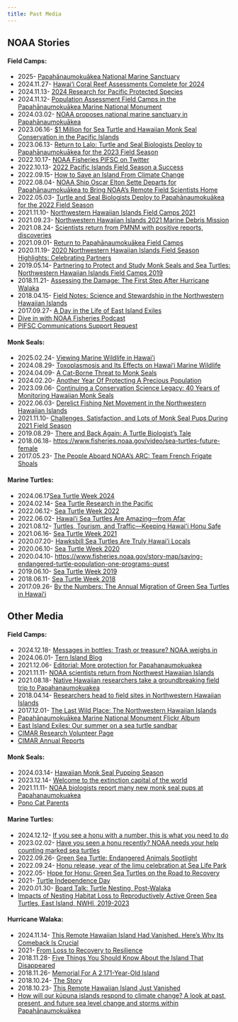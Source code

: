 ```yaml
---
title: Past Media
---
```


## NOAA Stories

#### Field Camps:
-   2025- [Papahānaumokuākea National Marine Sanctuary](https://sanctuaries.noaa.gov/papahanaumokuakea/){.external target="_blank"}
-   2024.11.27- [Hawai‘i Coral Reef Assessments Complete for 2024](https://www.fisheries.noaa.gov/feature-story/hawaii-coral-reef-assessments-complete-2024){.external target="_blank"}
-   2024.11.13- [2024 Research for Pacific Protected Species](https://www.fisheries.noaa.gov/feature-story/2024-research-pacific-protected-species){.external target="_blank"}
-   2024.11.12- [Population Assessment Field Camps in the Papahānaumokuākea Marine National Monument](https://www.fisheries.noaa.gov/pacific-islands/population-assessments/population-assessment-field-camps-papahanaumokuakea-marine-national-monument){.external target="_blank"}
-   2024.03.02- [NOAA proposes national marine sanctuary in Papahānaumokuākea](https://mauinow.com/2024/03/02/noaa-proposes-national-marine-sanctuary-in-papahanaumokuakea/){.external target="_blank"}
-   2023.06.16- [$1 Million for Sea Turtle and Hawaiian Monk Seal Conservation in the Pacific Islands](https://www.fisheries.noaa.gov/feature-story/1-million-sea-turtle-and-hawaiian-monk-seal-conservation-pacific-islands){.external target="_blank"}
-   2023.06.13- [Return to Lalo: Turtle and Seal Biologists Deploy to Papahānaumokuākea for the 2023 Field Season](https://www.fisheries.noaa.gov/feature-story/return-lalo-turtle-and-seal-biologists-deploy-papahanaumokuakea-2023-field-season){.external target="_blank"}
-   2022.10.17- [NOAA Fisheries PIFSC on Twitter](https://x.com/NOAAFish_PIFSC/status/1582079287158767616?s=20&t=ew3uutIXVo2QJi84OYJLzw){.external target="_blank"}
-   2022.10.13- [2022 Pacific Islands Field Season a Success](https://www.fisheries.noaa.gov/science-blog/2022-pacific-islands-field-season-success){.external target="_blank"}
-   2022.09.15- [How to Save an Island From Climate Change](https://www.fisheries.noaa.gov/feature-story/how-save-island-climate-change){.external target="_blank"}
-   2022.08.04- [NOAA Ship Oscar Elton Sette Departs for Papahānaumokuākea to Bring NOAA’s Remote Field Scientists Home](https://www.fisheries.noaa.gov/feature-story/noaa-ship-oscar-elton-sette-departs-papahanaumokuakea-bring-noaas-remote-field){.external target="_blank"}
-   2022.05.03- [Turtle and Seal Biologists Deploy to Papahānaumokuākea for the 2022 Field Season](https://www.fisheries.noaa.gov/feature-story/turtle-and-seal-biologists-deploy-papahanaumokuakea-2022-field-season){.external target="_blank"}
-   2021.11.10- [Northwestern Hawaiian Islands Field Camps 2021](https://www.fisheries.noaa.gov/gallery/northwestern-hawaiian-islands-field-camps-2021){.external target="_blank"}
-   2021.09.23- [Northwestern Hawaiian Islands 2021 Marine Debris Mission](https://www.fisheries.noaa.gov/gallery/northwestern-hawaiian-islands-2021-marine-debris-mission){.external target="_blank"}
-   2021.08.24- [Scientists return from PMNM with positive reports, discoveries](https://www.papahanaumokuakea.gov/new-news/2021/08/24/cruise-returns/){.external target="_blank"}
-   2021.09.01- [Return to Papahānaumokuākea Field Camps](https://www.fisheries.noaa.gov/science-blog/return-papahanaumokuakea-field-camps){.external target="_blank"}
-   2020.11.19- [2020 Northwestern Hawaiian Islands Field Season Highlights: Celebrating Partners](https://www.fisheries.noaa.gov/feature-story/2020-northwestern-hawaiian-islands-field-season-highlights-celebrating-partners){.external target="_blank"}
-   2019.05.14- [Partnering to Protect and Study Monk Seals and Sea Turtles: Northwestern Hawaiian Islands Field Camps 2019](https://www.fisheries.noaa.gov/feature-story/partnering-protect-and-study-monk-seals-and-sea-turtles-northwestern-hawaiian-islands){.external target="_blank"}
-   2018.11.21- [Assessing the Damage: The First Step After Hurricane Walaka](https://www.papahanaumokuakea.gov/new-news/2018/11/21/ffs-walaka/){.external target="_blank"}
-   2018.04.15- [Field Notes: Science and Stewardship in the Northwestern Hawaiian Islands](https://www.fisheries.noaa.gov/science-blog/field-notes-science-and-stewardship-northwestern-hawaiian-islands){.external target="_blank"}
-   2017.09.27- [A Day in the Life of East Island Exiles](https://www.fisheries.noaa.gov/science-blog/day-life-east-island-exiles){.external target="_blank"}
-   [Dive in with NOAA Fisheries Podcast](https://www.fisheries.noaa.gov/podcast/dive-in-with-noaa-fisheries){.external target="_blank"}
-   [PIFSC Communications Support Request](https://docs.google.com/forms/d/e/1FAIpQLSdeVyEYo-e6khyKdxTksG79rYo_h7w0rVi4TRMLlmdxwOmNfA/viewform?pli=1){.external target="_blank"}

#### Monk Seals:
-   2025.02.24- [Viewing Marine Wildlife in Hawai'i](https://www.fisheries.noaa.gov/pacific-islands/marine-life-viewing-guidelines/viewing-marine-wildlife-hawaii){.external target="_blank"}
-   2024.08.29- [Toxoplasmosis and Its Effects on Hawaiʻi Marine Wildlife](https://www.fisheries.noaa.gov/pacific-islands/endangered-species-conservation/toxoplasmosis-and-its-effects-hawaii-marine#more-information){.external target="_blank"}
-   2024.04.09- [A Cat-Borne Threat to Monk Seals](https://www.fisheries.noaa.gov/resource/outreach-materials/cat-borne-threat-monk-seals){.external target="_blank"}
-   2024.02.20- [Another Year Of Protecting A Precious Population](https://www.fisheries.noaa.gov/feature-story/another-year-protecting-precious-population){.external target="_blank"}
-   2023.09.06- [Continuing a Conservation Science Legacy: 40 Years of Monitoring Hawaiian Monk Seals](https://www.fisheries.noaa.gov/feature-story/continuing-conservation-science-legacy-40-years-monitoring-hawaiian-monk-seals){.external target="_blank"}
-   2022.06.03- [Derelict Fishing Net Movement in the Northwestern Hawaiian Islands](https://www.fisheries.noaa.gov/feature-story/derelict-fishing-net-movement-northwestern-hawaiian-islands){.external target="_blank"}
-   2021.11.10- [Challenges, Satisfaction, and Lots of Monk Seal Pups During 2021 Field Season](https://www.fisheries.noaa.gov/feature-story/challenges-satisfaction-and-lots-monk-seal-pups-during-2021-field-season){.external target="_blank"}
-   2019.08.29- [There and Back Again: A Turtle Biologist’s Tale](https://www.fisheries.noaa.gov/science-blog/there-and-back-again-turtle-biologists-tale){.external target="_blank"}
-   2018.06.18- [https://www.fisheries.noaa.gov/video/sea-turtles-future-female](https://www.fisheries.noaa.gov/video/sea-turtles-future-female){.external target="_blank"}
-   2017.05.23- [The People Aboard NOAA’s ARC: Team French Frigate Shoals](https://pifscblog.wordpress.com/2017/05/23/team-french-frigate-shoals/){.external target="_blank"}

#### Marine Turtles:
-   2024.06.17[Sea Turtle Week 2024](https://www.fisheries.noaa.gov/feature-story/swim-sea-turtle-week){.external target="_blank"}
-   2024.02.14- [Sea Turtle Research in the Pacific](https://www.fisheries.noaa.gov/pacific-islands/science-data/sea-turtle-research-pacific){.external target="_blank"}
-   2022.06.12- [Sea Turtle Week 2022](https://www.fisheries.noaa.gov/feature-story/sea-turtle-week-2022#:~:text=NOAA%20works%20to%20protect%20and,our%20work%20to%20conserve%20them.){.external target="_blank"}
-   2022.06.02- [Hawaiʻi Sea Turtles Are Amazing—from Afar](https://www.fisheries.noaa.gov/feature-story/hawaii-sea-turtles-are-amazing-afar){.external target="_blank"}
-   2021.08.12- [Turtles, Tourism, and Traffic—Keeping Hawaiʻi Honu Safe](https://www.fisheries.noaa.gov/feature-story/turtles-tourism-and-traffic-keeping-hawaii-honu-safe){.external target="_blank"}
-   2021.06.16- [Sea Turtle Week 2021](https://www.fisheries.noaa.gov/content/sea-turtle-week-2021-celebrating-sea-turtle-conservation#:~:text=We%20kick%20off%20Sea%20Turtle,%2C%20hunting%2C%20and%20habitat%20degradation.){.external target="_blank"}
-   2020.07.20- [Hawksbill Sea Turtles Are Truly Hawai'i Locals](https://www.fisheries.noaa.gov/feature-story/hawksbill-sea-turtles-are-truly-hawaii-locals){.external target="_blank"}
-   2020.06.10- [Sea Turtle Week 2020](https://www.fisheries.noaa.gov/leadership-message/celebrating-sea-turtle-week-2020#:~:text=A%20message%20from%20Donna%20Wieting,June%2015-19%2C%202020.&text=Welcome%20to%20Sea%20Turtle%20Week,to%20protect%20and%20conserve%20them.){.external target="_blank"}
-   2020.04.10- [https://www.fisheries.noaa.gov/story-map/saving-endangered-turtle-population-one-programs-quest](https://www.fisheries.noaa.gov/story-map/saving-endangered-turtle-population-one-programs-quest){.external target="_blank"}
-   2019.06.10- [Sea Turtle Week 2019](https://www.fisheries.noaa.gov/feature-story/saving-sea-turtles-science-sea-turtle-week#:~:text=World%20Sea%20Turtle%20Day%20is,streamlined%20bodies%20and%20large%20flippers.){.external target="_blank"}
-   2018.06.11- [Sea Turtle Week 2018](https://www.fisheries.noaa.gov/feature-story/celebrating-sea-turtle-week-2018#:~:text=World%20Sea%20Turtle%20Day%20is,and%20Turtle%20Division%20(MMTD).){.external target="_blank"}
-   2017.09.26- [By the Numbers: The Annual Migration of Green Sea Turtles in Hawaiʻi](https://www.fisheries.noaa.gov/feature-story/numbers-annual-migration-green-sea-turtles-hawaii){.external target="_blank"}

## Other Media

#### Field Camps:
-   2024.12.18- [Messages in bottles: Trash or treasure? NOAA weighs in](https://www.khon2.com/local-news/messages-in-bottles-trash-or-treasure-noaa-weighs-in/){.external target="_blank"}
-   2024.06.01- [Tern Island Blog](https://filmwasters.com/forum/index.php?topic=10657.0)
-   2021.12.06- [Editorial: More protection for Papahanaumokuakea](https://drive.google.com/file/d/1JNQC5VoSlym88uaz7VYP7S-dQ1vxEZpM/view?usp=sharing){.external target="_blank"}
-   2021.11.11- [NOAA scientists return from Northwest Hawaiian Islands](https://www.staradvertiser.com/2021/11/11/photo-gallery/noaa-scientists-return-from-northwest-hawaiian-islands/){.external target="_blank"}
-   2021.08.18- [Native Hawaiian researchers take a groundbreaking field trip to Papahanaumokuakea](https://www.hawaiinewsnow.com/2021/08/19/native-hawaiian-researchers-take-groundbreaking-field-trip-papahanaumokuakea/){.external target="_blank"}
-   2018.04.14- [Researchers head to field sites in Northwestern Hawaiian Islands](https://www.yachtsandyachting.com/news/204076/Science-and-stewardship-in-Northwest-Hawaiian-Island){.external target="_blank"}
-   2017.12.01- [The Last Wild Place: The Northwestern Hawaiian Islands](https://www.civilbeat.org/projects/the-last-wild-place/){.external target="_blank"}
-   [Papahānaumokuākea Marine National Monument Flickr Album](https://www.flickr.com/photos/papahanaumokuakea/albums/){.external target="_blank"}
-   [East Island Exiles: Our summer on a sea turtle sandbar](https://www.facebook.com/EastIslandExiles/?locale=hi_IN&_rdr){.external target="_blank"}
-   [CIMAR Research Volunteer Page](https://www.soest.hawaii.edu/cimar/pps_field_research/){.external target="_blank"}
-   [CIMAR Annual Reports](https://www.soest.hawaii.edu/cimar/annual-reports/){.external target="_blank"}

#### Monk Seals:
-   2024.03.14- [Hawaiian Monk Seal Pupping Season](https://www.fisheries.noaa.gov/podcast/hawaiian-monk-seal-pupping-season){.external target="_blank"}
-   2023.12.14- [Welcome to the extinction capital of the world](https://www.vox.com/down-to-earth/2023/12/14/23990382/extinction-capital-hawaii-endangered-species-act){.external target="_blank"}
-   2021.11.11- [NOAA biologists report many new monk seal pups at Papahanaumokuakea](https://www.staradvertiser.com/2021/11/11/breaking-news/noaa-biologists-report-many-new-monk-seal-pups-at-papahanaumokuakea-this-year/){.external target="_blank"}
-   [Pono Cat Parents](https://hawaiivetmed.org/pono-pet-parent/){.external target="_blank"}

#### Marine Turtles:
-   2024.12.12- [If you see a honu with a number, this is what you need to do](https://www.khon2.com/local-news/if-you-see-a-honu-with-a-number-this-is-what-you-need-to-do/){.external target="_blank"}
-   2023.02.02- [Have you seen a honu recently? NOAA needs your help counting marked sea turtles](https://www.hawaiinewsnow.com/2023/02/03/have-you-seen-honu-recently-noaa-needs-your-help-counting-marked-sea-turtles/){.external target="_blank"}
-   2022.09.26- [Green Sea Turtle: Endangered Animals Spotlight](https://earth.org/?endangered-species=green-sea-turtle){.external target="_blank"}
-   2022.09.24- [Honu release, year of the limu celebration at Sea Life Park](https://www.khon2.com/local-news/honu-release-year-of-the-limu-celebration-at-sea-life-park/){.external target="_blank"}
-   2022.05- [Hope for Honu: Green Sea Turtles on the Road to Recovery](https://keolamagazine.com/malama-mokupuni/hope-for-honu/){.external target="_blank"}
-   2021- [Turtle Independence Day](https://www.youtube.com/watch?v=bqWs51ce4SE){.external target="_blank"}
-   2020.01.30- [Board Talk: Turtle Nesting, Post-Walaka](https://www.environment-hawaii.org/?p=12183){.external target="_blank"}
-   [Impacts of Nesting Habitat Loss to Reproductively Active Green Sea Turtles, East Island, NWHI, 2019-2023](https://portal.atn.ioos.us/?ls=ae6060a8-dc1a-8fed-5ea0-05daf55b2b23#metadata/f1eb8535-1450-40f9-b162-3a242f1e045e/project){.external target="_blank"}

#### Hurricane Walaka:
-   2024.11.14- [This Remote Hawaiian Island Had Vanished. Here’s Why Its Comeback Is Crucial](https://www.civilbeat.org/?p=1680029&utm_source=Civil+Beat+Master+List&utm_campaign=8627cfb0e5-EMAIL_CAMPAIGN_2024_11_05_01_52_COPY_01&utm_medium=email&utm_term=0_-4a7e232a85-402528759&mc_cid=8627cfb0e5&mc_eid=616a1ac334){.external target="_blank"}
-   2021- [From Loss to Recovery to Resilience](https://seagrant.soest.hawaii.edu/from-loss-to-recovery-to-resilience/){.external target="_blank"}
-   2018.11.28- [Five Things You Should Know About the Island That Disappeared](https://www.youtube.com/watch?v=kvdpBcQJ6_0){.external target="_blank"}
-   2018.11.26- [Memorial For A 2,171-Year-Old Island](https://www.civilbeat.org/2018/11/chip-fletcher-memorial-for-a-2171-year-old-island/){.external target="_blank"}
-   2018.10.24- [The Story](https://www.civilbeat.org/2018/10/the-story/){.external target="_blank"}
-   2018.10.23- [This Remote Hawaiian Island Just Vanished](https://www.civilbeat.org/2018/10/this-remote-hawaiian-island-just-vanished/){.external target="_blank"}
-   [How will our kūpuna islands respond to climate change? A look at	 past, present, and future sea	 level change and storms within Papahānaumokuākea ](https://nmssanctuaries.blob.core.windows.net/sanctuaries-prod/media/docs/20200416-nwhi-climate-change.pdf){.external target="_blank"}

